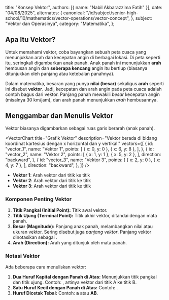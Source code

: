
  title: "Konsep Vektor",
  authors: [{ name: "Nabil Akbarazzima Fatih" }],
  date: "04/08/2025",
  alternates: {
    canonical:
      "/id/subject/senior-high-school/10/mathematics/vector-operations/vector-concept",
  },
  subject: "Vektor dan Operasinya",
  category: "Matematika",
};

## Apa Itu Vektor?

Untuk memahami vektor, coba bayangkan sebuah peta cuaca yang menunjukkan arah dan kecepatan angin di berbagai lokasi. Di peta seperti itu, seringkali digambarkan anak panah. Anak panah ini menunjukkan **arah** hembusan angin dan **seberapa kencang** angin itu bertiup (biasanya ditunjukkan oleh panjang atau ketebalan panahnya).

Dalam matematika, besaran yang punya **nilai (besar)** sekaligus **arah** seperti ini disebut **vektor**. Jadi, kecepatan dan arah angin pada peta cuaca adalah contoh bagus dari vektor. Panjang panah mewakili _besar_ kecepatan angin (misalnya 30 km/jam), dan arah panah menunjukkan _arah_ hembusannya.

## Menggambar dan Menulis Vektor

Vektor biasanya digambarkan sebagai ruas garis berarah (anak panah).

<VectorChart
  title="Grafik Vektor"
  description="Vektor berada di bidang koordinat kartesius dengan x horizontal dan y vertikal."
  vectors={[
    {
      id: "vector_1",
      name: "Vektor 1",
      points: [
        { x: 0, y: 0 },
        { x: 6, y: 8 },
      ],
    },
    {
      id: "vector_2",
      name: "Vektor 2",
      points: [
        { x: 1, y: 1 },
        { x: 5, y: 2 },
      ],
      direction: "backward",
    },
    {
      id: "vector_3",
      name: "Vektor 3",
      points: [
        { x: 2, y: 0 },
        { x: 4, y: 7 },
      ],
      direction: "backward",
    },
  ]}
/>

- **Vektor 1**: Arah vektor dari titik <InlineMath math="(0, 0)" /> ke titik <InlineMath math="(6, 8)" />
- **Vektor 2**: Arah vektor dari titik <InlineMath math="(5, 2)" /> ke titik <InlineMath math="(1, 1)" />
- **Vektor 3**: Arah vektor dari titik <InlineMath math="(4, 7)" /> ke titik <InlineMath math="(2, 0)" />

### Komponen Penting Vektor

1.  **Titik Pangkal (Initial Point):** Titik awal vektor.
2.  **Titik Ujung (Terminal Point):** Titik akhir vektor, ditandai dengan mata panah.
3.  **Besar (Magnitude):** Panjang anak panah, melambangkan nilai atau ukuran vektor. Sering disebut juga _panjang vektor_. Panjang vektor <InlineMath math="\overrightarrow{AB}" /> dinotasikan sebagai <InlineMath math="|\overrightarrow{AB}|" />.
4.  **Arah (Direction):** Arah yang ditunjuk oleh mata panah.

### Notasi Vektor

Ada beberapa cara menuliskan vektor:

1.  **Dua Huruf Kapital dengan Panah di Atas:** Menunjukkan titik pangkal dan titik ujung. Contoh: <InlineMath math="\overrightarrow{AB}" />, artinya vektor dari titik A ke titik B.
2.  **Satu Huruf Kecil dengan Panah di Atas:** Contoh: <InlineMath math="\vec{a}" />.
3.  **Huruf Dicetak Tebal:** Contoh: **a** atau **AB**.
